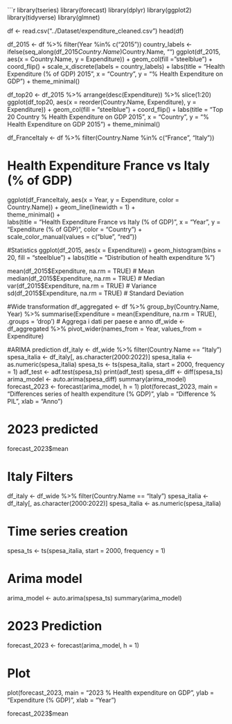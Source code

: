 ```r
library(tseries)
library(forecast)
library(dplyr)
library(ggplot2)
library(tidyverse)
library(glmnet)

df <- read.csv("../Dataset/expenditure_cleaned.csv")
head(df)


df_2015 <- df %>%
  filter(Year %in% c("2015"))
country_labels <- ifelse(seq_along(df_2015$Country.Name) %% 5 == 0, df_2015$Country.Name, "")
ggplot(df_2015, aes(x = Country.Name, y = Expenditure)) +
  geom_col(fill = "steelblue") +
  coord_flip() +
  scale_x_discrete(labels = country_labels) +
  labs(title = "Health Expenditure (% of GDP) 2015",
       x = "Country",
       y = "% Health Expenditure on GDP") +
  theme_minimal()


df_top20 <- df_2015 %>%
  arrange(desc(Expenditure)) %>%
  slice(1:20)
ggplot(df_top20, aes(x = reorder(Country.Name, Expenditure), y = Expenditure)) +
  geom_col(fill = "steelblue") +
  coord_flip() +
  labs(title = "Top 20 Country % Health Expenditure on GDP 2015", 
       x = "Country", 
       y = "% Health Expenditure on GDP 2015") +
  theme_minimal()


df_FranceItaly <- df %>%
  filter(Country.Name %in% c("France", "Italy"))

# Health Expenditure France vs Italy (% of GDP)
ggplot(df_FranceItaly, aes(x = Year, y = Expenditure, color = Country.Name)) +
  geom_line(linewidth = 1) +                         
  theme_minimal() +                            
  labs(title = "Health Expenditure France vs Italy (% of GDP)",
       x = "Year", y = "Expenditure (% of GDP)",
       color = "Country") +                      
  scale_color_manual(values = c("blue", "red"))

#Statistics
ggplot(df_2015, aes(x = Expenditure)) +
  geom_histogram(bins = 20, fill = "steelblue") +
  labs(title = "Distribution of health expenditure %")

mean(df_2015$Expenditure, na.rm = TRUE)    # Mean
median(df_2015$Expenditure, na.rm = TRUE)  # Median
var(df_2015$Expenditure, na.rm = TRUE)     # Variance
sd(df_2015$Expenditure, na.rm = TRUE)      # Standard Deviation

#Wide transformation
df_aggregated <- df %>%
  group_by(Country.Name, Year) %>%
  summarise(Expenditure = mean(Expenditure, na.rm = TRUE), .groups = 'drop')  # Aggrega i dati per paese e anno
df_wide <- df_aggregated %>%
  pivot_wider(names_from = Year, values_from = Expenditure)

#ARIMA prediction
df_italy <- df_wide %>% filter(Country.Name == "Italy")
spesa_italia <- df_italy[, as.character(2000:2022)]
spesa_italia <- as.numeric(spesa_italia)
spesa_ts <- ts(spesa_italia, start = 2000, frequency = 1)
adf_test <- adf.test(spesa_ts)
print(adf_test)
spesa_diff <- diff(spesa_ts)
arima_model <- auto.arima(spesa_diff)
summary(arima_model)
forecast_2023 <- forecast(arima_model, h = 1)
plot(forecast_2023, main = "Differences series of health expenditure (% GDP)", ylab = "Difference % PIL", xlab = "Anno")

# 2023 predicted
forecast_2023$mean

# Italy Filters
df_italy <- df_wide %>% filter(Country.Name == "Italy")
spesa_italia <- df_italy[, as.character(2000:2022)]
spesa_italia <- as.numeric(spesa_italia)

# Time series creation
spesa_ts <- ts(spesa_italia, start = 2000, frequency = 1)

# Arima model
arima_model <- auto.arima(spesa_ts)
summary(arima_model)

# 2023 Prediction
forecast_2023 <- forecast(arima_model, h = 1)

# Plot 
plot(forecast_2023, main = "2023 % Health expenditure on GDP", 
     ylab = "Expenditure (% GDP)", xlab = "Year")

forecast_2023$mean

